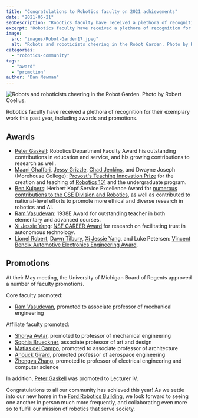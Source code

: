 ```yaml
---
title: "Congratulations to Robotics faculty on 2021 achievements"
date: "2021-05-21"
seoDescription: "Robotics faculty have received a plethora of recognition for their exemplary work this past year, including awards and promotions."
excerpt: "Robotics faculty have received a plethora of recognition for their exemplary work this past year, including awards and promotions."
image:
  src: "images/Robot-Garden17.jpeg"
  alt: "Robots and roboticists cheering in the Robot Garden. Photo by Robert Coelius."
categories:
  - "robotics-community"
tags:
  - "award"
  - "promotion"
author: "Dan Newman"
---
```


![Robots and roboticists cheering in the Robot Garden. Photo by Robert Coelius.](images/Robot-Garden17-1024x682.jpeg)

Robotics faculty have received a plethora of recognition for their exemplary work this past year, including awards and promotions.



## Awards

- [Peter Gaskell](https://robotics.umich.edu/profile/peter-gaskell/ "Peter Gaskell"): Robotics Department Faculty Award his outstanding contributions in education and service, and his growing contributions to research as well.
- [Maani Ghaffari](https://robotics.umich.edu/profile/maani-ghaffari/ "Maani Ghaffari"), [Jessy Grizzle](https://robotics.umich.edu/profile/jessy-grizzle/ "Jessy Grizzle"), [Chad Jenkins](https://robotics.umich.edu/profile/chad-jenkins/ "Chad Jenkins"), and Dwayne Joseph (Morehouse College): [Provost's Teaching Innovation Prize](https://record.umich.edu/articles/six-projects-to-be-awarded-provosts-teaching-innovation-prizes/) for the creation and teaching of [Robotics 101](https://robotics.umich.edu/academic-program/course-offerings/rob101-fall-2020/ "ROB 101: Computational Linear Algebra") and the undergraduate program.
- [Ben Kuipers](https://robotics.umich.edu/profile/benjamin-kuipers/ "Benjamin Kuipers"): Herbert Kopf Service Excellence Award for [numerous contributions to the CSE Division and Robotics](https://cse.engin.umich.edu/stories/ben-kuipers-recognized-for-outstanding-service-in-cse-robotics), as well as contributed to national-level efforts to promote more ethical and diverse research in robotics and AI.
- [Ram Vasudevan](https://robotics.umich.edu/profile/ram-vasudevan/ "Ram Vasudevan"): 1938E Award for outstanding teacher in both elementary and advanced courses.
- [Xi Jessie Yang](https://robotics.umich.edu/profile/xi-jessie-yang/ "Xi Jessie Yang"): [NSF CAREER Award](https://ioe.engin.umich.edu/2021/04/20/jessie-yang-receives-nsf-career-award/) for research on facilitating trust in autonomous technology.
- [Lionel Robert](https://robotics.umich.edu/profile/lionel-robert/ "Lionel Robert"), [Dawn Tilbury](https://robotics.umich.edu/profile/dawn-tilbury/ "Dawn Tilbury"), [Xi Jessie Yang](https://robotics.umich.edu/profile/xi-jessie-yang/ "Xi Jessie Yang"), and Luke Petersen: [Vincent Bendix Automotive Electronics Engineering Award](https://arc.engin.umich.edu/news/announcements/arc-2019-sae-paper-receives-vincent-bendix-automotive-electronics-engineering-award/).

## Promotions

At their May meeting, the University of Michigan Board of Regents approved a number of faculty promotions.

Core faculty promoted:

- [Ram Vasudevan](https://robotics.umich.edu/profile/ram-vasudevan/ "Ram Vasudevan"), promoted to associate professor of mechanical engineering

Affiliate faculty promoted:

- [Shorya Awtar](https://robotics.umich.edu/profile/shorya-awtar/ "Shorya Awtar"), promoted to professor of mechanical engineering
- [Sophia Brueckner](https://robotics.umich.edu/profile/sophia-brueckner/ "Sophia Brueckner"), associate professor of art and design
- [Matias del Campo](https://robotics.umich.edu/profile/matias-del-campo/ "Matias del Campo"), promoted to associate professor of architecture
- [Anouck Girard](https://robotics.umich.edu/profile/anouck-girard/ "Anouck Girard"), promoted professor of aerospace engineering
- [Zhengya Zhang](https://robotics.umich.edu/profile/zhengya-zhang/ "Zhengya Zhang"), promoted to professor of electrical engineering and computer science

In addition, [Peter Gaskell](https://robotics.umich.edu/profile/peter-gaskell/ "Peter Gaskell") was promoted to Lecturer IV.

Congratulations to all our community has achieved this year! As we settle into our new home in the [Ford Robotics Building](https://robotics.umich.edu/about/ford-motor-company-robotics-building/ "Ford Robotics Building"), we look forward to seeing one another in person much more frequently, and collaborating even more so to fulfill our mission of robotics that serve society.
